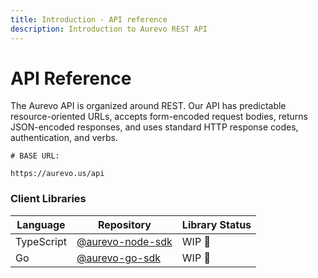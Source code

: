 ```yaml
---
title: Introduction - API reference
description: Introduction to Aurevo REST API
---
```


# API Reference

The Aurevo API is organized around REST. Our API has predictable resource-oriented URLs, accepts form-encoded request bodies, returns JSON-encoded responses, and uses standard HTTP response codes, authentication, and verbs.

```
# BASE URL:

https://aurevo.us/api
```

### Client Libraries

| Language   | Repository                                                       | Library Status |
|------------|------------------------------------------------------------------|----------------|
| TypeScript | [@aurevo-node-sdk](https://github.com/aurevodev/aurevo-node-sdk) | WIP 🚧         |
| Go         | [@aurevo-go-sdk](https://github.com/aurevodev/aurevo-go-sdk)     | WIP 🚧         |
